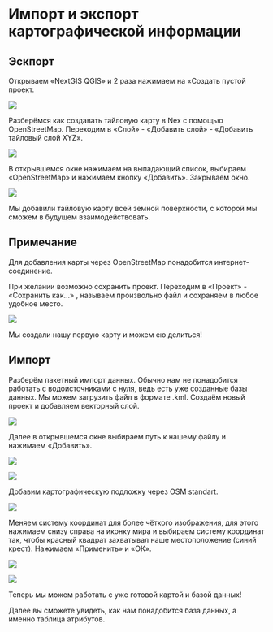 # Импорт и экспорт картографической информации

## Эскпорт

Открываем «NextGIS QGIS» и 2 раза нажимаем на «Создать пустой проект.

![](pictures/12.png)

Разберёмся как создавать тайловую карту в Nex с помощью OpenStreetMap. Переходим в «Слой» - «Добавить слой» - «Добавить тайловый слой XYZ».

![](pictures/9.png)

В открывшемся окне нажимаем на выпадающий список, выбираем «OpenStreetMap» и нажимаем кнопку «Добавить». Закрываем окно.

![](pictures/10.png)

Мы добавили тайловую карту всей земной поверхности, с которой мы сможем в будущем взаимодействовать.

:::{.callout-note}
## Примечание

Для добавления карты через OpenStreetMap понадобится интернет-соединение.
:::

При желании возможно сохранить проект. Переходим в «Проект» - «Сохранить как…» , называем произвольно файл и сохраняем в любое удобное место.

![](pictures/11.png)

Мы создали нашу первую карту и можем ею делиться!

## Импорт

Разберём пакетный импорт данных. Обычно нам не понадобится работать с водоисточниками с нуля, ведь есть уже созданные базы данных. Мы можем загрузить файл в формате .kml. Создаём новый проект и добавляем векторный слой.

![](pictures/13.png)

Далее в открывшемся окне выбираем путь к нашему файлу и нажимаем «Добавить».

![](pictures/14.png)

![](pictures/15.png)

Добавим картографическую подложку через OSM standart.

![](pictures/16.png)

Меняем систему координат для более чёткого изображения, для этого нажимаем снизу справа на иконку мира и выбираем систему координат так, чтобы красный квадрат захватывал наше местоположение (синий крест). Нажимаем «Применить» и «ОК».

![](pictures/18.png)

![](pictures/17.png)

Теперь мы можем работать с уже готовой картой и базой данных!

Далее вы сможете увидеть, как нам понадобится база данных, а именно таблица атрибутов.